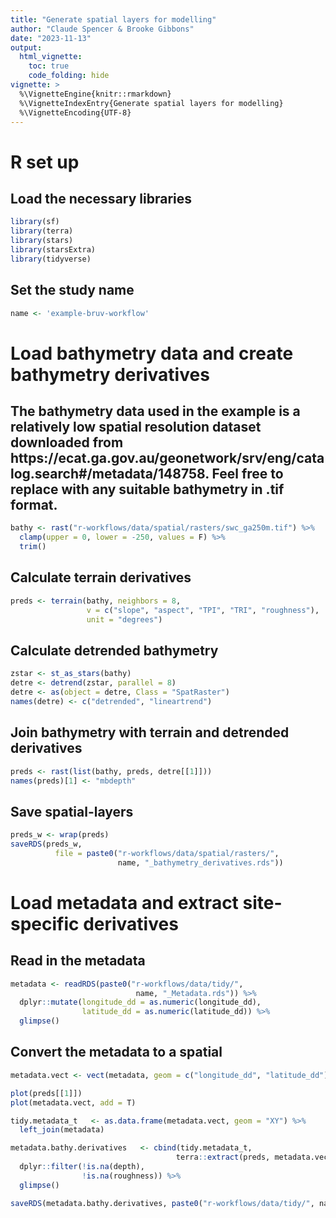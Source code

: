 ```yaml
---
title: "Generate spatial layers for modelling"
author: "Claude Spencer & Brooke Gibbons"
date: "2023-11-13"
output:
  html_vignette:
    toc: true
    code_folding: hide
vignette: >
  %\VignetteEngine{knitr::rmarkdown}
  %\VignetteIndexEntry{Generate spatial layers for modelling}
  %\VignetteEncoding{UTF-8}
---
```

# R set up
## Load the necessary libraries
```r
library(sf)
library(terra)
library(stars)
library(starsExtra)
library(tidyverse)
```
## Set the study name
```r
name <- 'example-bruv-workflow'
```
# Load bathymetry data and create bathymetry derivatives
## The bathymetry data used in the example is a relatively low spatial resolution dataset downloaded from https://ecat.ga.gov.au/geonetwork/srv/eng/catalog.search#/metadata/148758. Feel free to replace with any suitable bathymetry in .tif format.
```r
bathy <- rast("r-workflows/data/spatial/rasters/swc_ga250m.tif") %>%
  clamp(upper = 0, lower = -250, values = F) %>%
  trim()
```
## Calculate terrain derivatives
```r
preds <- terrain(bathy, neighbors = 8,
                 v = c("slope", "aspect", "TPI", "TRI", "roughness"),           # Remove here as necessary
                 unit = "degrees")
```
## Calculate detrended bathymetry
```r
zstar <- st_as_stars(bathy)                                                    
detre <- detrend(zstar, parallel = 8)                                           
detre <- as(object = detre, Class = "SpatRaster")                               
names(detre) <- c("detrended", "lineartrend")
```
## Join bathymetry with terrain and detrended derivatives
```r
preds <- rast(list(bathy, preds, detre[[1]]))                                   
names(preds)[1] <- "mbdepth"
```
## Save spatial-layers
```r
preds_w <- wrap(preds)
saveRDS(preds_w, 
          file = paste0("r-workflows/data/spatial/rasters/", 
                        name, "_bathymetry_derivatives.rds"))
```
# Load metadata and extract site-specific derivatives
## Read in the metadata
```r
metadata <- readRDS(paste0("r-workflows/data/tidy/", 
                            name, "_Metadata.rds")) %>%
  dplyr::mutate(longitude_dd = as.numeric(longitude_dd),
                latitude_dd = as.numeric(latitude_dd)) %>%
  glimpse()
```
## Convert the metadata to a spatial 
```r
metadata.vect <- vect(metadata, geom = c("longitude_dd", "latitude_dd"), crs = "epsg:4326")
```

```r
plot(preds[[1]])
plot(metadata.vect, add = T)
```

```r
tidy.metadata_t   <- as.data.frame(metadata.vect, geom = "XY") %>%
  left_join(metadata)
```

```r
metadata.bathy.derivatives   <- cbind(tidy.metadata_t, 
                                     terra::extract(preds, metadata.vect)) %>%
  dplyr::filter(!is.na(depth),                                                  
                !is.na(roughness)) %>%
  glimpse()
```

```r
saveRDS(metadata.bathy.derivatives, paste0("r-workflows/data/tidy/", name, "_metadata-bathymetry-derivatives.rds"))
```